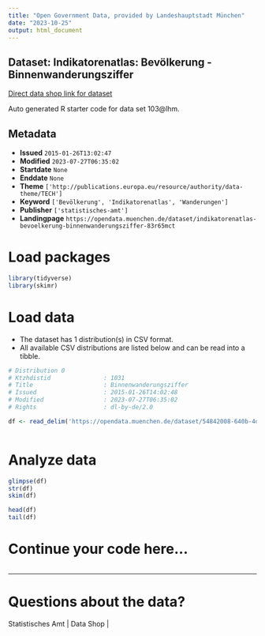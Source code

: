 ```yaml
---
title: "Open Government Data, provided by Landeshauptstadt München"
date: "2023-10-25"
output: html_document
---
```


## Dataset: Indikatorenatlas: Bevölkerung - Binnenwanderungsziffer

[Direct data shop link for dataset](https://opendata.muenchen.de/dataset/indikatorenatlas-bevoelkerung-binnenwanderungsziffer-83r65mct)

Auto generated R starter code for data set 103@lhm.

## Metadata

- **Issued** `2015-01-26T13:02:47`
- **Modified** `2023-07-27T06:35:02`
- **Startdate** `None`
- **Enddate** `None`
- **Theme** `['http://publications.europa.eu/resource/authority/data-theme/TECH']`
- **Keyword** `['Bevölkerung', 'Indikatorenatlas', 'Wanderungen']`
- **Publisher** `['statistisches-amt']`
- **Landingpage** `https://opendata.muenchen.de/dataset/indikatorenatlas-bevoelkerung-binnenwanderungsziffer-83r65mct`


# Load packages

```r

library(tidyverse)
library(skimr)

```

# Load data

-   The dataset has 1 distribution(s) in CSV format.
-   All available CSV distributions are listed below and can be read into a tibble.

```r

# Distribution 0
# Ktzhdistid               : 1031
# Title                    : Binnenwanderungsziffer
# Issued                   : 2015-01-26T14:02:48
# Modified                 : 2023-07-27T06:35:02
# Rights                   : dl-by-de/2.0

df <- read_delim('https://opendata.muenchen.de/dataset/54842008-640b-4d33-98d3-1a2196860eb4/resource/13660905-e6ed-404b-99c2-894712373d28/download/indikat_bevoelkerung_binnenwanderungsziffer_240723.csv')



```

# Analyze data

```r

glimpse(df)
str(df)
skim(df)

head(df)
tail(df)

```

# Continue your code here...

```r

```

------------------------------------------------------------------------

# Questions about the data?

Statistisches Amt | Data Shop | 
